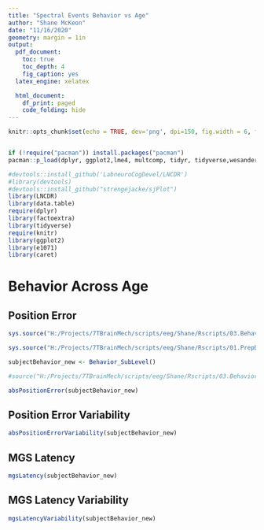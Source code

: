 ---
title: "Spectral Events Behavior vs Age"
author: "Shane McKeon"
date: "11/16/2020"
geometry: margin = 1in
output:
  pdf_document:  
    toc: true
    toc_depth: 4    
    fig_caption: yes
  latex_engine: xelatex

  html_document:
    df_print: paged
    code_folding: hide 
---

```{r setup, include=FALSE}
knitr::opts_chunk$set(echo = TRUE, dev='png', dpi=150, fig.width = 6, fig.height=6, fig.align = 'left', fig.margin = TRUE)
```


```{r load-libraries, message=FALSE}
```


```{r, echo= FALSE, message = FALSE, warning = FALSE}

if (!require("pacman")) install.packages("pacman")
pacman::p_load(dplyr, ggplot2,lme4, multcomp, tidyr, tidyverse,wesanderson, reshape2, corrplot, ggExtra, cowplot, ggsci, mgcv, ggpointdensity, devtools, ggpubr, itsadug, useful, rmarkdown, tinytex, gratia, gamm4, car, GGally, CCA)

#devtools::install_github('LabneuroCogDevel/LNCDR')
#library(devtools)
#devtools::install_github("strengejacke/sjPlot")
library(LNCDR)
library(data.table)
require(dplyr)
library(factoextra)
library(tidyverse)
require(knitr)
library(ggplot2)
library(e1071)
library(caret)

```


# Behavior Across Age
## Position Error
```{r  echo=FALSE, message=FALSE, warning=FALSE, include = TRUE}
sys.source("H:/Projects/7TBrainMech/scripts/eeg/Shane/Rscripts/03.BehaviorAcrossAge.R", envir = knitr::knit_global(), chdir = TRUE)

sys.source("H:/Projects/7TBrainMech/scripts/eeg/Shane/Rscripts/01.PrepData.R", envir = knitr::knit_global(), chdir = TRUE)

subjectBehavior_new <- Behavior_SubLevel()

#source("H:/Projects/7TBrainMech/scripts/eeg/Shane/Rscripts/03.BehaviorAcrossAge.R", local = knitr::knit_global())
```

```{r  echo=FALSE, message=FALSE, warning=FALSE, include = TRUE}

absPositionError(subjectBehavior_new)

```
## Position Error Variability
```{r  echo=FALSE, message=FALSE, warning=FALSE, include = TRUE}

absPositionErrorVariability(subjectBehavior_new)

```

## MGS Latency
```{r  echo=FALSE, message=FALSE, warning=FALSE, include = TRUE}
mgsLatency(subjectBehavior_new)

```

## MGS Latency Variability
```{r  echo=FALSE, message=FALSE, warning=FALSE, include = TRUE}
mgsLatencyVariability(subjectBehavior_new)

```
